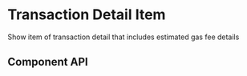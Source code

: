 

# Transaction Detail Item

Show item of transaction detail that includes estimated gas fee details

<Canvas>
  <Story id="ui-components-app-transaction-detail-item-transaction-detail-item-stories-js--default-story" />
</Canvas>

## Component API

<ArgsTable of={TransactionDetailItem} />
